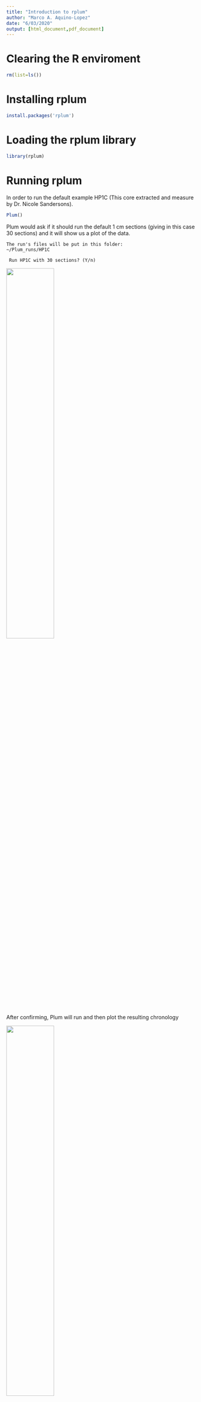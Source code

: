 ```yaml
---
title: "Introduction to rplum"
author: "Marco A. Aquino-Lopez"
date: "6/03/2020"
output: [html_document,pdf_document]
---
```


# Clearing the R enviroment 
```r
rm(list=ls())
```
# Installing rplum
```r
install.packages('rplum')
```
# Loading the rplum library
```r
library(rplum)
```

# Running rplum 

In order to run the default example HP1C (This core extracted and measure by Dr. Nicole Sandersons). 
```r
Plum()
```
Plum would ask if it should run the default 1 cm sections (giving in this case 30 sections) and it will show us a plot of the data.
```
The run's files will be put in this folder: 
~/Plum_runs/HP1C

 Run HP1C with 30 sections? (Y/n) 
```
![](./fig/Plum_default1.png){ width=50% }

After confirming, Plum will run and then plot the resulting chronology

![](./fig/Plum_default2.png){ width=50% }

Plum then will add a series of files into the folder. 

![](./fig/HP1C_results.png){ width=50% }

- PDF file contain the resulting age-depth 
- *_ages.txt will contain the ages in a table with lower and upper credible intervals
- *_settings file will contained all the setting this Plum run used
- *.out and .bacon files are internal files and contain the same information we input in the command line

## Running my own cores

In order to run your own cores you should create a folder with the name of the core in the Plum_runs folder


![](./fig/Sim01_folder.png){ width=50% }

![Data requiered by plum](./fig/Sim01_dat.png){ width=50% }

Once this file is save within the folder of the same name you can run the command

```r
Plum('Sim01')
```
 
Plum will as for extra information in order to run.

- First since we have data which can be used to estimate 
supported levels of $^{210}Pb$ it will ask of if we want to 
use a constant level of supported $^{210}Pb$ or allow each 
sample to have its own supported parameter at the same time it show us a plot of our data.
```
 Do you want to use the individual supported 210Pb? (y/n) 
```
![](./fig/Sim01_preanalysis.png){ width=50% }


In this examples, we will say no as this is simulated data. 

- It will now ask us for a coring date, this date is the 
surface date. We will provide 2020, which is equivalent 
of a coring date of january first 2020. 
```
Please provide a date (in AD) for the sample:
```

- Plum now will ask about how many sections to used
by default the length section is 1 cm.

```
Run Sim01 with 31 sections? (Y/n) 
```

Again Plum will show us the results.

![](./fig/Sim01_chrono.png){ width=50% }

# Adding extra information to our data file.

Plum allow us to add extra information to our data file.

By adding a extra column called info we can add:

- First cell: Coring date (surface date)

- Second cell: n.supp (number of samples to used explusively for estimating supported $^{210}Pb$)

- Third cell: Supported model (1: constant and 2: individual)

![](./fig/Sim02_dat.png){ width=50% }

In this case we used a core which only has 210Pb measurements and we will have the last 6 data points to be used exclusively for supported 201Pb estimation (constant). If a proxy for supported 210Pb is avalable the info column can be added as the 9th column (after the mesurement and standar deviation of the proxy for supported 210Pb).

Once this column has be added we can run Plum and in this case we will only be ask to confirme the number of sections
and shown our raw data.

```r
Plum('Sim02')
```
```
 Run Sim02 with 25 sections? (Y/n) 
```
![](./fig/Sim02_pre.png){ width=50% }


After confirming we get the age-depth model.

![](./fig/Sim02_chrono.png){ width=50% }

# Adding other dates

Plum allows to incorporate other dating techniques such as Radiocarbon.


To run a core which has 210Pb and 14C (or other dates) you can add a extra file into the core folder. This new file can be call anything but we recomment to keep the convention of the `core_name-C.csv`. 

This new file should have the same format as those used in Bacon, i.e :

| labID | age | error | depth | cc| 
| --- | --- | --- | --- | ---| 
|SUERC-58273|	95	|35|	35|	1|
|SUERC-63932|	240	|37|	50|	1|


For this example we will used two radiocarbon dates taken from HP1C. 
you can find the data in the folder Plum_runs

To run this core with the extra radicoarbon dates we can use the following line:

```r
Plum("HP1C",1,"HP1C_C")
```

In this case, we added the name of the core first, then the lenght of the sections and then the name of the file which contained the radiocarbon dates or calendar dates.

After confirming the number of sections, we get a merged age-depth model.
![](./fig/HP1C_C_chrono.png){ width=50% }
















